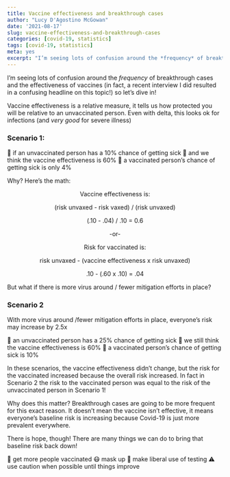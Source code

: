 ```yaml
---
title: Vaccine effectiveness and breakthrough cases
author: "Lucy D'Agostino McGowan"
date: '2021-08-17'
slug: vaccine-effectiveness-and-breakthrough-cases
categories: [covid-19, statistics]
tags: [covid-19, statistics]
meta: yes
excerpt: "I’m seeing lots of confusion around the *frequency* of breakthrough cases and the effectiveness of vaccines (in fact, a recent interview I did resulted in a confusing headline on this topic!) so let’s dive in!"
---
```


I’m seeing lots of confusion around the *frequency* of breakthrough cases and the effectiveness of vaccines (in fact, a recent interview I did resulted in a confusing headline on this topic!) so let’s dive in! 

Vaccine effectiveness is a relative measure, it tells us how protected you will be relative to an unvaccinated person. Even with delta, this looks ok for infections (and *very good* for severe illness)

### Scenario 1: 

🤒 if an unvaccinated person has a 10% chance of getting sick 
💉 and we think the vaccine effectiveness is 60%
💪 a vaccinated person’s chance of getting sick is only 4%

Why? Here's the math:

<center>

Vaccine effectiveness is:

(risk unvaxed - risk vaxed) / (risk unvaxed)

(.10 - .04) / .10 = 0.6

-or-

Risk for vaccinated is: 

risk unvaxed - (vaccine effectiveness x risk unvaxed)

.10 - (.60  x .10) = .04

</center>

But what if there is more virus around / fewer mitigation efforts in place?

### Scenario 2

With more virus around /fewer mitigation efforts in place, everyone’s risk may increase by 2.5x 

🤒 an unvaccinated person has a 25% chance of getting sick 
💉 we still think the vaccine effectiveness is 60%
💪 a vaccinated person’s chance of getting sick is 10%

In these scenarios, the vaccine effectiveness didn’t change, but the risk for the vaccinated increased because the overall risk increased. In fact in Scenario 2 the risk to the vaccinated person was equal to the risk of the unvaccinated person in Scenario 1!

Why does this matter? Breakthrough cases are going to be more frequent for this exact reason. It doesn’t mean the vaccine isn’t effective, it means everyone’s baseline risk is increasing because Covid-19 is just more prevalent everywhere.

There is hope, though! There are many things we can do to bring that baseline risk back down!

💉 get more people vaccinated 
😷 mask up 
🧪 make liberal use of testing
⚠️ use caution when possible until things improve 